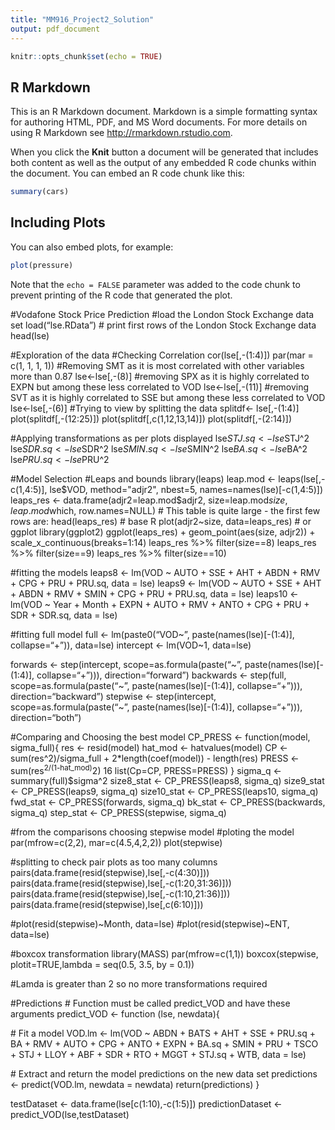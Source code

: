 ---
title: "MM916_Project2_Solution"
output: pdf_document
---

```{r setup, include=FALSE}
knitr::opts_chunk$set(echo = TRUE)
```

## R Markdown

This is an R Markdown document. Markdown is a simple formatting syntax for authoring HTML, PDF, and MS Word documents. For more details on using R Markdown see <http://rmarkdown.rstudio.com>.

When you click the **Knit** button a document will be generated that includes both content as well as the output of any embedded R code chunks within the document. You can embed an R code chunk like this:

```{r cars}
summary(cars)
```

## Including Plots

You can also embed plots, for example:

```{r pressure, echo=FALSE}
plot(pressure)
```

Note that the `echo = FALSE` parameter was added to the code chunk to prevent printing of the R code that generated the plot.

#Vodafone Stock Price Prediction
#load the London Stock Exchange data set
load("lse.RData")
# print first rows of the London Stock Exchange data
head(lse)

#Exploration of the data
#Checking Correlation
cor(lse[,-(1:4)])
par(mar = c(1, 1, 1, 1))
#Removing SMT as it is most correlated with other variables more than 0.87
lse<-lse[,-(8)]
#removing SPX as it is highly correlated to EXPN but among these less correlated to VOD
lse<-lse[,-(11)]
#removing SVT as it is highly correlated to SSE but among these less correlated to VOD
lse<-lse[,-(6)]
#Trying to view by splitting the data
splitdf<- lse[,-(1:4)]
plot(splitdf[,-(12:25)])
plot(splitdf[,c(1,12,13,14)])
plot(splitdf[,-(2:14)])

#Applying transformations as per plots displayed
lse$STJ.sq <- lse$STJ^2
lse$SDR.sq <- lse$SDR^2
lse$SMIN.sq <- lse$SMIN^2
lse$BA.sq <- lse$BA^2
lse$PRU.sq <- lse$PRU^2

#Model Selection
#Leaps and bounds
library(leaps)
leap.mod <- leaps(lse[,-c(1,4:5)], lse$VOD,
                  method="adjr2", nbest=5, names=names(lse)[-c(1,4:5)])
leaps_res <- data.frame(adjr2=leap.mod$adjr2,
                         size=leap.mod$size,
                         leap.mod$which,
                         row.names=NULL)
# This table is quite large - the first few rows are:
head(leaps_res)
# base R
plot(adjr2~size, data=leaps_res)
# or ggplot
library(ggplot2)
ggplot(leaps_res) +
  geom_point(aes(size, adjr2)) +
  scale_x_continuous(breaks=1:14)
leaps_res %>% filter(size==8)
leaps_res %>% filter(size==9)
leaps_res %>% filter(size==10)

#fitting the models
leaps8 <- lm(VOD ~ AUTO + SSE + AHT + ABDN + RMV + CPG + PRU + PRU.sq, data = lse)
leaps9 <- lm(VOD ~ AUTO + SSE + AHT + ABDN + RMV + SMIN + CPG + PRU + PRU.sq, data = lse)
leaps10 <- lm(VOD ~ Year + Month + EXPN + AUTO + RMV + ANTO + CPG + PRU + SDR + SDR.sq, data = lse)

#fitting full model
full <- lm(paste0("VOD~", paste(names(lse)[-(1:4)], collapse="+")), data=lse)
intercept <- lm(VOD~1, data=lse)

forwards <- step(intercept, scope=as.formula(paste("~", paste(names(lse)[-(1:4)], collapse="+"))), direction="forward")
backwards <- step(full, scope=as.formula(paste("~", paste(names(lse)[-(1:4)], collapse="+"))), direction="backward")
stepwise <- step(intercept, scope=as.formula(paste("~", paste(names(lse)[-(1:4)], collapse="+"))), direction="both")

#Comparing and Choosing the best model
CP_PRESS <- function(model, sigma_full){
  res <- resid(model)
  hat_mod <- hatvalues(model)
  CP <- sum(res^2)/sigma_full + 2*length(coef(model)) - length(res)
  PRESS <- sum(res^2/(1-hat_mod)^2)
  16
  list(Cp=CP, PRESS=PRESS)
}
sigma_q <- summary(full)$sigma^2
size8_stat <- CP_PRESS(leaps8, sigma_q)
size9_stat <- CP_PRESS(leaps9, sigma_q)
size10_stat <- CP_PRESS(leaps10, sigma_q)
fwd_stat <- CP_PRESS(forwards, sigma_q)
bk_stat <- CP_PRESS(backwards, sigma_q)
step_stat <- CP_PRESS(stepwise, sigma_q)

#from the comparisons choosing stepwise model
#ploting the model
par(mfrow=c(2,2), mar=c(4.5,4,2,2))
plot(stepwise)

#splitting to check pair plots as too many columns
pairs(data.frame(resid(stepwise),lse[,-c(4:30)]))
pairs(data.frame(resid(stepwise),lse[,-c(1:20,31:36)]))
pairs(data.frame(resid(stepwise),lse[,-c(1:10,21:36)]))
pairs(data.frame(resid(stepwise),lse[,c(6:10)]))

#plot(resid(stepwise)~Month, data=lse)
#plot(resid(stepwise)~ENT, data=lse)

#boxcox transformation
library(MASS)
par(mfrow=c(1,1))
boxcox(stepwise, plotit=TRUE,lambda = seq(0.5, 3.5, by = 0.1))

#Lamda is greater than 2 so no more transformations required

#Predictions
# Function must be called predict_VOD and have these arguments
predict_VOD <- function (lse, newdata){

  # Fit a model 
  VOD.lm <- lm(VOD ~ ABDN + BATS + AHT + SSE + PRU.sq + BA + RMV + 
                 AUTO + CPG + ANTO + EXPN + BA.sq + SMIN + PRU + TSCO + STJ + 
                 LLOY + ABF + SDR + RTO + MGGT + STJ.sq + WTB, data = lse)
  
  # Extract and return the model predictions on the new data set
  predictions <- predict(VOD.lm, newdata = newdata)
  return(predictions)
}

testDataset <- data.frame(lse[c(1:10),-c(1:5)])
predictionDataset <- predict_VOD(lse,testDataset)

